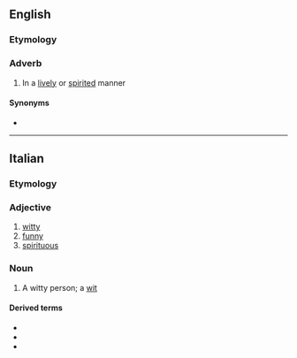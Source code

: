 ==English==

===Etymology===
{{bor|en|it|spiritoso}}

===Adverb===
{{en-adv|-}}

# {{lb|en|music}} In a [[lively]] or [[spirited]] manner

====Synonyms====
* {{l|en|spirituoso}}

----

==Italian==

===Etymology===
{{suffix|it|spirito|oso}}

===Adjective===
{{it-adj}}

# [[witty]]
# [[funny]]
# [[spirituous]]

===Noun===
{{it-noun|m|f=spiritosa}}

# A witty person; a [[wit]]

====Derived terms====
* {{l|it|spiritosaggine}}
* {{l|it|spiritosamente}}
* {{l|it|spiritosità}}
